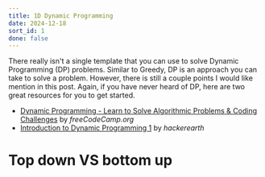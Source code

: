 ```yaml
---
title: 1D Dynamic Programming
date: 2024-12-18
sort_id: 1
done: false
---
```


There really isn't a single template that you can use to solve Dynamic Programming (DP) problems. Similar to Greedy, DP is an approach you can take to solve a problem. However, there is still a couple points I would like mention in this post. Again, if you have never heard of DP, here are two great resources for you to get started.

- [Dynamic Programming - Learn to Solve Algorithmic Problems & Coding Challenges](https://www.youtube.com/watch?v=oBt53YbR9Kk&t=15651s) by _freeCodeCamp.org_
- [Introduction to Dynamic Programming 1](https://www.hackerearth.com/practice/algorithms/dynamic-programming/introduction-to-dynamic-programming-1/tutorial/) by _hackerearth_

# Top down VS bottom up
